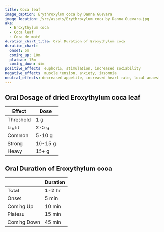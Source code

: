 ```yaml
---
title: Coca leaf
image_caption: Erythroxylum coca by Danna Guevara
image_location: /src/assets/Erythroxylum coca by Danna Guevara.jpg
aka:
  - Eroxythylum coca
  - Coca leaf
  - Coca de maté
duration_chart_title: Oral Duration of Eroxythylum coca
duration_chart:
  onset: 5m
  coming_up: 10m
  plateau: 15m
  coming_down: 45m
positive_effects: euphoria, stimulation, increased sociability
negative_effects: muscle tension, anxiety, insomnia
neutral_effects: decreased appetite, increased heart rate, local anaesthesia
---
```


## Oral Dosage of dried Eroxythylum coca leaf
| Effect | Dose |
| --- | --- |
| Threshold | 1 g |
| Light | 2-5 g |
| Common | 5-10 g |
| Strong | 10-15 g |
| Heavy | 15+ g |


<Chart title={frontmatter.duration_chart_title} data={frontmatter.duration_chart} />

## Oral Duration of Eroxythylum coca
|  | Duration |
| --- | --- |
| Total | 1-2 hr |
| Onset | 5 min |
| Coming Up | 10 min |
| Plateau | 15 min |
| Coming Down | 45 min |





